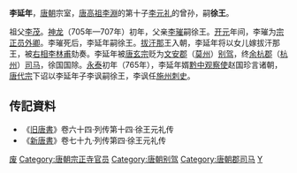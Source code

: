 '''李延年'''，[[唐朝|唐朝]]宗室，[[李渊|唐高祖李淵]]的第十子[[李元礼|李元礼]]的曾孙，嗣'''徐王'''。

祖父[[李茂_(唐朝)|李茂]]。[[神龙|神龙]]（705年—707年）初年，父亲[[李璀|李璀]]嗣徐王。[[开元|开元]]年间，李璀为[[宗正|宗正]][[员外卿|员外卿]]。李璀死后，李延年嗣徐王。[[拔汗那國|拔汗那]]王入朝，李延年将以女儿嫁拔汗那王，被[[右相|右相]][[李林甫|李林甫]]劾奏。李延年被[[唐玄宗|唐玄宗]]贬为[[文安郡|文安郡]]（[[莫州|莫州]]）[[别驾|别驾]]，终[[余杭郡|余杭郡]]（[[杭州|杭州]]）[[司马|司马]]，徐国国除。[[永泰_(唐朝)|永泰]]初年（765年），李延年婿[[黔州观察使|黔中观察使]]赵国珍言诸朝，[[唐代宗|唐代宗]]下诏以李延年子李讽嗣徐王，李讽任[[施州|施州]][[刺史|刺史]]。

==传記資料==
*《[[旧唐書|旧唐書]]》卷六十四·列传第十四·徐王元礼传 
*《[[新唐書|新唐書]]》卷七十九·列传第四·徐王元礼传 

{{唐朝官员小作品}}
{{DEFAULTSORT:L}}
[[Category:唐朝宗室嗣王|废]]
[[Category:唐朝宗正寺官员|Category:唐朝宗正寺官员]]
[[Category:唐朝别驾|Category:唐朝别驾]]
[[Category:唐朝郡司马|Category:唐朝郡司马]]
[[Category:李姓|Y]]